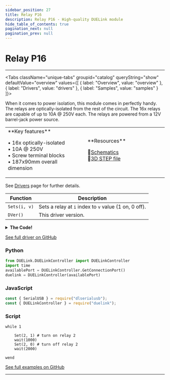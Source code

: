 ```yaml
---
sidebar_position: 27
title: Relay P16
description: Relay P16 - High-quality DUELink module
hide_table_of_contents: true
pagination_next: null
pagination_prev: null
---
```



# Relay P16

<ImageSection 
  product="acrelayp16-a"
  tagline="16x Isolated Relay Controller"
/>

---

<Tabs className="unique-tabs" groupid="catalog" queryString="show" defaultValue="overview"
  values={[
    {
        label: "Overview",
        value: "overview"
    },
    {
        label: "Drivers",
        value: "drivers"
    },
    {
        label: "Samples",
        value: "samples"
    }
]}>

<TabItem value="overview">

When it comes to power isolation, this module comes in perfectly handy. The relays are optically-isolated from the rest of the circuit. The 16x relays are capable of up to 10A @ 250V each. The relays are powered from a 12V barrel-jack power source.

<table><td width='50%'>
**Key features**

• 16x optically-isolated<br/>
• 10A @ 250V<br/>
• Screw terminal blocks<br/>
• 187x90mm overall dimension<br/>

</td><td width='50%'>
**Resources**
 
📄<a href="/sch/gdl-acrelayp16-a.pdf" download>Schematics</a><br/>
🔩<a href="/3d/gdl-acrelayp16-a.step" download>3D STEP file</a><br/>
</td></table>

</TabItem>

<TabItem value="drivers">

See [Drivers](/docs/engine/drivers) page for further details.

| Function | Description |
|----------|-------------|
| `Sets(i, v)` | Sets a relay at `i` index to `v` value (1 on, 0 off). |
| `DVer()` | This driver version. |
<details>
<summary><strong>The Code!</strong></summary>

**Relay P16 Driver**

```batch
##### Relay P16 Driver #####

fn DVer()
    return 1.0
fend

fn Set(r, v)
    if v > 0
        v = 0
    else
        v = 1
    end

    if (r = 1)
        DWrite(11, v)
    end
    
    if (r = 2)
        DWrite(7, v)
    end
    
    if (r = 3)
        DWrite(8, v)
    end
    
    if (r = 4)
        DWrite(9, v)
    end
    
    if (r = 5)
        DWrite(6, v)
    end
    
    if (r = 6)
        DWrite(5, v)
    end
    
    if (r = 7)
        DWrite(4, v)
    end
    
    if (r = 8)
        DWrite(3, v)
    end
    
    if (r = 9)
        DWrite(2, v)
    end
    
    if (r = 10)
        DWrite(1, v)
    end
    
    if (r = 11)
        DWrite(12, v)
    end
    
    if (r = 12)
        DWrite(13, v)
    end
    
    if (r = 13)
        DWrite(15, v)
    end
    
    if (r = 14)
        DWrite(14, v)
    end
    
    if (r = 15)
        DWrite(16, v)
    end
    
    if (r = 16)
        DWrite(10, v)
    end
fend

####################
```

</details>

[See full driver on GitHub](https://github.com/ghi-electronics/duelink-website/tree/main/static/code/drivers)

</TabItem>

<TabItem value="samples">

### Python

```python
from DUELink.DUELinkController import DUELinkController
import time
availablePort = DUELinkController.GetConnectionPort()
duelink = DUELinkController(availablePort)
```

### JavaScript

```javascript
const { SerialUSB } = require("dlserialusb");
const { DUELinkController } = require("duelink");
```

### Script

```batch
while 1

    Set(2, 1) # turn on relay 2
    wait(1000)
    Set(2, 0) # turn off relay 2
    wait(2000)

wend

```

[See full examples on GitHub](https://github.com/ghi-electronics/duelink-website/tree/main/static/code/samples)

</TabItem>

</Tabs>

---

<OrderSection
    product="DUELink Relay P16"
    partnumber="GDL-ACRELAYP16-A"
    price="$0.00"
/>
